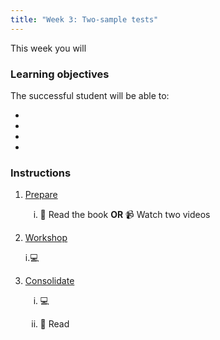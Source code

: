```yaml
---
title: "Week 3: Two-sample tests"
---
```


This week you will 

### Learning objectives

The successful student will be able to:

-   

-  

-   

-   

### Instructions

1.  [Prepare](study_before_workshop.qmd)

    i.  📖 Read the book **OR** 📹 Watch two videos


2.  [Workshop](workshop.qmd)
    
    i.💻 

3.  [Consolidate](study_after_workshop.qmd)

    i.  💻 

    ii. 📖 Read 
